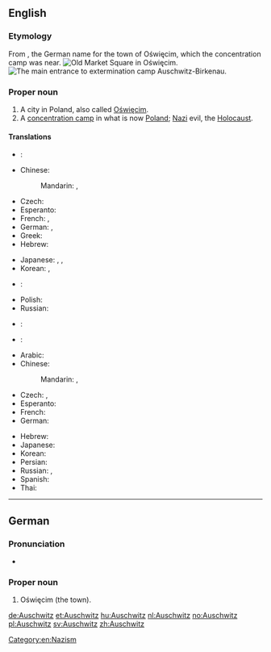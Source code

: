 ==English==
{{wikipedia}}

===Etymology===
From {{etyl|de}} {{term|Auschwitz|lang=de}}, the German name for the town of Oświęcim, which the concentration camp was near.
[[File:Oswiecim-rynek.jpg|thumb|Old Market Square in [[:w:Oświęcim|Oświęcim]].]]
[[File:Birkenau gate.JPG|thumb|The main entrance to [[:w:Auschwitz concentration camp|extermination camp Auschwitz-Birkenau]].]]

===Proper noun===
{{en-proper noun}}

# A city in Poland, also called [[Oświęcim]].
# A [[concentration camp]] in what is now [[Poland]]; {{n-g|used metonymically for}} [[Nazi]] evil, the [[Holocaust]].

====Translations====
{{trans-top|city in Poland}}
* {{ttbc|ar}}: {{t-|ar|أوشفيتز|m|tr='aushfitz}}
* Chinese:
*: Mandarin: {{t|cmn|奧斯威辛|sc=Hani}}, {{t|cmn|奥斯威辛|tr=Àosīwēixīn|sc=Hani}}
* Czech: {{t+|cs|Osvětim|m}}
* Esperanto: {{t-|eo|Osviecimo}}
* French: {{t-|fr|Auschwitz|m}}, {{t-|fr|Oświęcim|m}}
* German: {{t+|de|Auschwitz|n}}, {{t+|de|Oświęcim|n}}
* Greek: {{t-|el|Οσβιέτσιμ|n|tr=Osviétsim|sc=Grek}}
* Hebrew: {{t-|he|אושוויינצ׳ים|f}}
{{trans-mid}}
* Japanese: {{t-|ja|アウシュヴィッツ|tr=Aushuvittsu}},  {{t-|ja|アウシュビッツ|tr=Aushubittsu}}, {{t-|ja|オシフィエンチム|tr=Oshifienchimu}}
* Korean: {{t-|ko|아우슈비츠|tr=Ausyubicheu|sc=Hang}}, {{t-|ko|오시비엥침|tr=Osibiengchim|sc=Hang}}
* {{ttbc|fa}}: {{t-|fa|آشویتس}}
* Polish: {{t+|pl|Oświęcim|m}}
* Russian: {{t-|ru|Освенцим|m|tr=Osvéncim}}
* {{ttbc|es}}: {{t-|es|Auschwitz|m}}
* {{ttbc|th}}: {{t-|th|เอาสชวิทซ์|tr=ao-swí}}
{{trans-bottom}}

{{trans-top|concentration camp}}
* Arabic: {{t-|ar|أوشفيتز|m|tr='aushfitz|sc=Arab}}
* Chinese:
*: Mandarin: {{t|cmn|奧斯威辛|sc=Hani}}, {{t|cmn|奥斯威辛|tr=Àosīwēixīn|sc=Hani}}
* Czech: {{t-|cs|Auschwitz|m}}, {{t+|cs|Osvětim|m}}
* Esperanto: {{t-|eo|Aŭŝvico}}
* French: {{t-|fr|Auschwitz|m}}
* German: {{t+|de|Auschwitz|n}}
{{trans-mid}}
* Hebrew: {{t-|he|אושוויץ|m}}
* Japanese: {{t-|ja|アウシュヴィッツ|tr=Aushuvittsu}}
* Korean: {{t-|ko|아우슈비츠|tr=Ausyubicheu|sc=Hang}}
* Persian: {{t-|fa|آشویتس}}
* Russian: {{t-|ru|Освенцим|m|tr=Osvéncim}}, {{t-|ru|Аушвиц|m|tr=Áušvic}}
* Spanish: {{t-|es|Auschwitz|m}}
* Thai: {{t-|th|เอาสชวิทซ์|tr=ao-swí}}
{{trans-bottom}}

[[Category:en:Nazism]]

----

==German==

===Pronunciation===
* {{IPA|/ˈʔaʊ̯ʃvɪts/|lang=de}}

===Proper noun===
{{head|de|proper noun}}

# Oświęcim (the town).

[[de:Auschwitz]]
[[et:Auschwitz]]
[[hu:Auschwitz]]
[[nl:Auschwitz]]
[[no:Auschwitz]]
[[pl:Auschwitz]]
[[sv:Auschwitz]]
[[zh:Auschwitz]]